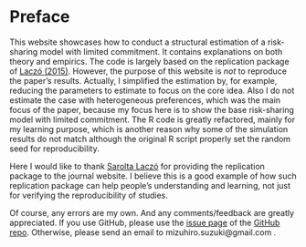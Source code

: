 # Preface {.unnumbered}

This website showcases how to conduct a structural estimation of a risk-sharing model with limited commitment.
It contains explanations on both theory and empirics.
The code is largely based on the replication package of [Laczó (2015)](https://onlinelibrary.wiley.com/doi/abs/10.1111/jeea.12115).
However, the purpose of this website is *not* to reproduce the paper's results.
Actually, I simplified the estimation by, for example, reducing the parameters to estimate to focus on the core idea.
Also I do not estimate the case with heterogeneous preferences, which was the main focus of the paper, because my focus here is to show the base risk-sharing model with limited commitment.
The R code is greatly refactored, mainly for my learning purpose, which is another reason why some of the simulation results do not match although the original R script properly set the random seed for reproducibility.

Here I would like to thank [Sarolta Laczó](https://saroltalaczo.wixsite.com/home) for providing the replication package to the journal website.
I believe this is a good example of how such replication package can help people's understanding and learning, not just for verifying the reproducibility of studies.

Of course, any errors are my own.
And any comments/feedback are greatly appreciated.
If you use GitHub, please use the [issue page](https://github.com/mizuhirosuzuki/risk_sharing_lc_estimation/issues) of the [GitHub repo](https://github.com/mizuhirosuzuki/risk_sharing_lc_estimation).
Otherwise, please send an email to mizuhiro.suzuki@gmail.com .
